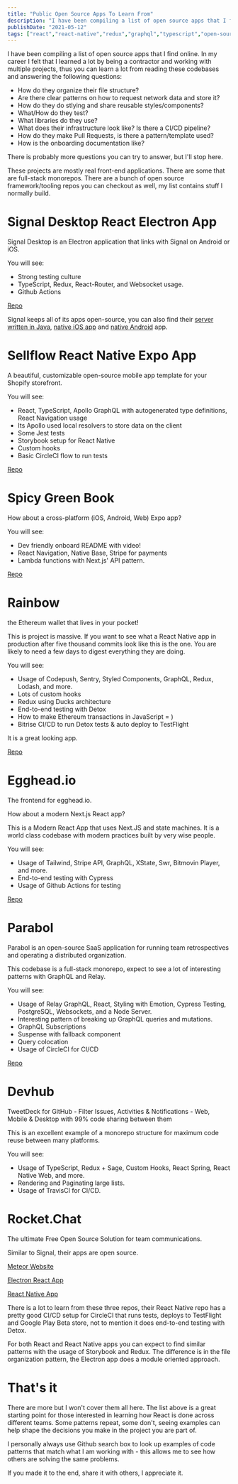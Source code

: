 ```yaml
---
title: "Public Open Source Apps To Learn From"
description: "I have been compiling a list of open source apps that I find online. This is a very helpful list for you to learn common patterns used in React Apps."
publishDate: "2021-05-12"
tags: ["react","react-native","redux","graphql","typescript","open-source"]
---
```

I have been compiling a list of open source apps that I find online. In my career I felt that I learned a lot by being a contractor and working with multiple projects, thus you can learn a lot from reading these codebases and answering the following questions:

- How do they organize their file structure?
- Are there clear patterns on how to request network data and store it?
- How do they do stlying and share reusable styles/components?
- What/How do they test? 
- What libraries do they use? 
- What does their infrastructure look like? Is there a CI/CD pipeline? 
- How do they make Pull Requests, is there a pattern/template used?
- How is the onboarding documentation like?

There is probably more questions you can try to answer, but I'll stop here.

These projects are mostly real front-end applications. There are some that are full-stack monorepos. There are a bunch of open source framework/tooling repos you can checkout as well, my list contains stuff I normally build.  




# Signal Desktop React Electron App

Signal Desktop is an Electron application that links with Signal on Android or iOS.

You will see:

- Strong testing culture
- TypeScript, Redux, React-Router, and Websocket usage.  
- Github Actions

[Repo](https://github.com/signalapp/Signal-Desktop)

Signal keeps all of its apps open-source, you can also find their [server written in Java](https://github.com/signalapp/Signal-Server), [native iOS app](https://github.com/signalapp/Signal-iOS) and [native Android](https://github.com/signalapp/Signal-Android) app.


# Sellflow React Native Expo App

A beautiful, customizable open-source mobile app template for your Shopify storefront.

You will see:

- React, TypeScript, Apollo GraphQL with autogenerated type definitions, React Navigation usage 
- Its Apollo used local resolvers to store data on the client
- Some Jest tests
- Storybook setup for React Native
- Custom hooks
- Basic CircleCI flow to run tests

[Repo](https://github.com/sellflow/sellflow)


# Spicy Green Book 

How about a cross-platform (iOS, Android, Web) Expo  app?

You will see:

- Dev friendly onboard README with video!
- React Navigation, Native Base, Stripe for payments 
- Lambda functions with Next.js' API pattern.

[Repo](https://github.com/spicygreenbook/greenbook-app)


# Rainbow

the Ethereum wallet that lives in your pocket!

This is project is massive. If you want to see what a React Native app in production after five thousand commits look like this is the one. You are likely to need a few days to digest everything they are doing.

You will see:

- Usage of Codepush, Sentry, Styled Components, GraphQL, Redux, Lodash, and more.
- Lots of custom hooks
- Redux using Ducks architecture 
- End-to-end testing with Detox
- How to make Ethereum transactions in JavaScript = )
- Bitrise CI/CD to run Detox tests & auto deploy to TestFlight 

It is a great looking app.

[Repo](https://github.com/rainbow-me/rainbow)


# Egghead.io

The frontend for egghead.io.

How about a modern Next.js React app? 

This is a Modern React App that uses Next.JS and state machines. It is a world class codebase with modern practices built by very wise people.

You will see:

- Usage of Tailwind, Stripe API, GraphQL, XState, Swr, Bitmovin Player, and more.
- End-to-end testing with Cypress
- Usage of Github Actions for testing

[Repo](https://github.com/eggheadio/egghead-next)



# Parabol

Parabol is an open-source SaaS application for running team retrospectives and operating a distributed organization.

This codebase is a full-stack monorepo, expect to see a lot of interesting patterns with GraphQL and Relay.

You will see:

- Usage of Relay GraphQL, React, Styling with Emotion, Cypress Testing, PostgreSQL, Websockets, and a Node Server. 
- Interesting pattern of breaking up GraphQL queries and mutations.
- GraphQL Subscriptions
- Suspense with fallback component
- Query colocation
- Usage of CircleCI for CI/CD

[Repo](https://github.com/ParabolInc/parabol)

# Devhub

TweetDeck for GitHub - Filter Issues, Activities & Notifications - Web, Mobile & Desktop with 99% code sharing between them

This is an excellent example of a monorepo structure for maximum code reuse between many platforms.

You will see:
- Usage of TypeScript, Redux + Sage, Custom Hooks, React Spring, React Native Web, and more.
- Rendering and Paginating large lists.
- Usage of TravisCI for CI/CD.

# Rocket.Chat

The ultimate Free Open Source Solution for team communications.

Similar to Signal, their apps are open source.

[Meteor Website](https://github.com/RocketChat/Rocket.Chat)

[Electron React App](https://github.com/RocketChat/Rocket.Chat.Electron) 

[React Native App](https://github.com/RocketChat/Rocket.Chat.ReactNative) 

There is a lot to learn from these three repos, their React Native repo has a pretty good CI/CD setup for CircleCI that runs tests, deploys to TestFlight and Google Play Beta store, not to mention it does end-to-end testing with Detox. 

  For both React and React Native apps you can expect to find similar patterns with the usage of Storybook and Redux. The difference is in the file organization pattern, the Electron app does a module oriented approach. 


# That's it

There are more but I won't cover them all here. The list above is a great starting point for those interested in learning how React is done across different teams. Some patterns repeat, some don't, seeing examples can help shape the decisions you make in the project you are part of.  

I personally always use Github search box to look up examples of code patterns that match what I am working with - this allows me to see how others are solving the same problems.  

If you made it to the end, share it with others, I appreciate it.












